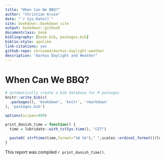 ```yaml
--- 
title: "When Can We BBQ?"
author: "Christian Kruse"
date: "`r Sys.Date()`"
site: bookdown::bookdown_site
output: bookdown::gitbook
documentclass: book
bibliography: [book.bib, packages.bib]
biblio-style: apalike
link-citations: yes
github-repo: ckrusemd/Aarhus-daylight-weather
description: "Aarhus Daylight and Weather"
---
```


# When Can We BBQ?

```r
# automatically create a bib database for R packages
knitr::write_bib(c(
  .packages(), 'bookdown', 'knitr', 'rmarkdown'
), 'packages.bib')

options(scipen=999)

print_danish_time = function() {
  time = lubridate::with_tz(Sys.time(), "CET")
  
  paste0( strftime(time,format="%A %b")," ",scales::ordinal_format()(lubridate::day(time))," ",strftime(time,format="%Y %H:%M")," ",lubridate::tz(time))
}

```

This report was compiled `r print_danish_time() `.
